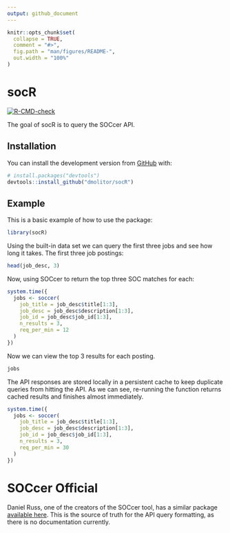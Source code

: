 ```yaml
---
output: github_document
---
```


<!-- README.md is generated from README.Rmd. Please edit that file -->

```r
knitr::opts_chunk$set(
  collapse = TRUE,
  comment = "#>",
  fig.path = "man/figures/README-",
  out.width = "100%"
)
```

# socR

<!-- badges: start -->
[![R-CMD-check](https://github.com/dmolitor/socR/workflows/R-CMD-check/badge.svg)](https://github.com/dmolitor/socR/actions)
<!-- badges: end -->

The goal of socR is to query the SOCcer API.

## Installation

You can install the development version from [GitHub](https://github.com/) with:

``` r
# install.packages("devtools")
devtools::install_github("dmolitor/socR")
```
## Example

This is a basic example of how to use the package:

```r
library(socR)
```

Using the built-in data set we can query the first three jobs and see how long
it takes. The first three job postings:
```r
head(job_desc, 3)
```

Now, using SOCcer to return the top three SOC matches for each:
```r
system.time({
  jobs <- soccer(
    job_title = job_desc$title[1:3],
    job_desc = job_desc$description[1:3],
    job_id = job_desc$job_id[1:3],
    n_results = 3,
    req_per_min = 12
  )
})
```

Now we can view the top 3 results for each posting.
```r
jobs
```

The API responses are stored locally in a persistent cache to keep duplicate
queries from hitting the API. As we can see, re-running the function returns
cached results and finishes almost immediately.
```r
system.time({
  jobs <- soccer(
    job_title = job_desc$title[1:3],
    job_desc = job_desc$description[1:3],
    job_id = job_desc$job_id[1:3],
    n_results = 3,
    req_per_min = 30
  )
})
```

# SOCcer Official
Daniel Russ, one of the creators of the SOCcer tool, has a similar package
[available here](https://github.com/danielruss/socR). This is the source of
truth for the API query formatting, as there is no documentation currently.
